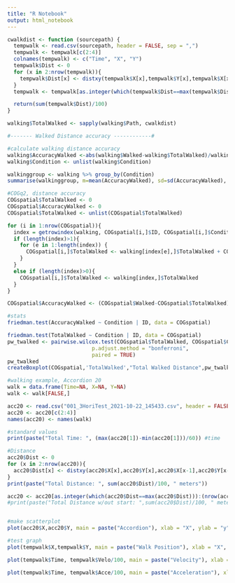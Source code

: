 ```yaml
---
title: "R Notebook"
output: html_notebook
---
```


```r
cwalkdist <- function (sourcepath) {
  tempwalk <- read.csv(sourcepath, header = FALSE, sep = ",")
  tempwalk <- tempwalk[c(2:4)]
  colnames(tempwalk) <- c("Time", "X", "Y")
  tempwalk$Dist <- 0
  for (x in 2:nrow(tempwalk)){
    tempwalk$Dist[x] <- distxy(tempwalk$X[x],tempwalk$Y[x],tempwalk$X[x-1],tempwalk$Y[x-1])
  }
  tempwalk <- tempwalk[as.integer(which(tempwalk$Dist==max(tempwalk$Dist))):(nrow(tempwalk)-10*60),]

  return(sum(tempwalk$Dist)/100)
}

walking$TotalWalked <- sapply(walking$Path, cwalkdist)
```

```r

#------- Walked Distance accuracy ------------#

#calculate walking distance accuracy
walking$AccuracyWalked <-abs(walking$Walked-walking$TotalWalked)/walking$TotalWalked
walking$Condition <- unlist(walking$Condition)

walkinggroup <- walking %>% group_by(Condition)
summarise(walkinggroup, m=mean(AccuracyWalked), sd=sd(AccuracyWalked), mi=min(AccuracyWalked), ma=max(AccuracyWalked))

#COGq2, distance accuracy
COGspatial$TotalWalked <- 0
COGspatial$AccuracyWalked <- 0
COGspatial$TotalWalked <- unlist(COGspatial$TotalWalked)

for (i in 1:nrow(COGspatial)){
  index = getrowindex(walking, COGspatial[i,]$ID, COGspatial[i,]$Condition)
  if (length(index)>1){
    for (e in 1:length(index)) {
      COGspatial[i,]$TotalWalked <- walking[index[e],]$TotalWalked + COGspatial[i,]$TotalWalked
    }
  }
  else if (length(index)>0){
    COGspatial[i,]$TotalWalked <- walking[index,]$TotalWalked
  }
}

COGspatial$AccuracyWalked <- (COGspatial$Walked-COGspatial$TotalWalked)/COGspatial$TotalWalked

#stats
friedman.test(AccuracyWalked ~ Condition | ID, data = COGspatial) 

friedman.test(TotalWalked ~ Condition | ID, data = COGspatial) 
pw_twalked <- pairwise.wilcox.test(COGspatial$TotalWalked, COGspatial$Condition,
                           p.adjust.method = "bonferroni",
                           paired = TRUE)
pw_twalked
createBoxplot(COGspatial,'TotalWalked',"Total Walked Distance",pw_twalked)

```

```r
#walking example, Accordion 20
walk = data.frame(Time=NA, X=NA, Y=NA)
walk <- walk[FALSE,]

acc20 <- read.csv("001_3HoriTest_2021-10-22_145433.csv", header = FALSE, sep = ",") 
acc20 <- acc20[c(2:4)]
names(acc20) <- names(walk)

#standard values
print(paste("Total Time: ", (max(acc20[1])-min(acc20[1]))/60)) #time

#Distance
acc20$Dist <- 0
for (x in 2:nrow(acc20)){
  acc20$Dist[x] <- distxy(acc20$X[x],acc20$Y[x],acc20$X[x-1],acc20$Y[x-1])
}
print(paste("Total Distance: ", sum(acc20$Dist)/100, " meters"))

acc20 <- acc20[as.integer(which(acc20$Dist==max(acc20$Dist))):(nrow(acc20)-10*60),]
#print(paste("Total Distance w/out start: ",sum(acc20$Dist)/100, " meters"))


#make scatterplot
plot(acc20$X,acc20$Y, main = paste("Accordion"), xlab = "X", ylab = "y")
```

```r
#test graph
plot(tempwalk$X,tempwalk$Y, main = paste("Walk Position"), xlab = "X", ylab = "y")

plot(tempwalk$Time, tempwalk$Velo/100, main = paste("Velocity"), xlab = "Time(s)", ylab = "Velocity(m/s)", cex=.75)

plot(tempwalk$Time, tempwalk$Acce/100, main = paste("Acceleration"), xlab = "Time(s)", ylab = "Acceleration(m/s)", cex=.75)
```
